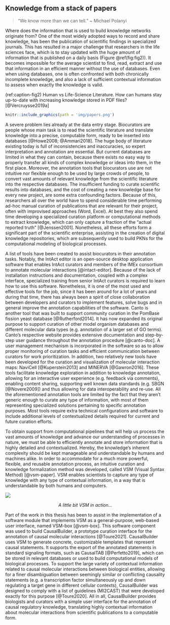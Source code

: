## Knowledge from a stack of papers {-}

```{=html}
<blockquote>&ldquo;We know more than we can tell.&rdquo; ~ Michael Polanyi</blockquote>
```

Where does the information that is used to build knowledge networks originate from?
One of the most widely adopted ways to record and share knowledge, has been the publication of scientific findings in specialized journals.
This has resulted in a major challenge that researchers in the life sciences face, which is to stay updated with the huge amount of information that is published on a daily basis (Figure \@ref(fig:fig2)).
It becomes impossible for the average scientist to find, read, extract and use that information in an efficient manner without the use of databases.
Even when using databases, one is often confronted with both chronically incomplete knowledge, and also a lack of sufficient contextual information to assess when exactly the knowledge is valid.

(ref:caption-fig2) Human vs Life-Science Literature. How can humans stay up-to-date with increasing knowledge stored in PDF files? [@Vercruysse2019a]

```r
knitr::include_graphics(path = 'img/papers.png')
```

A severe problem lies already at the data entry stage.
Biocurators are people whose main task is to read the scientific literature and translate knowledge into a precise, computable form, ready to be inserted into databases [@Howe2008; @Ammari2018].
The huge body of literature existing today is full of inconsistencies and inaccuracies, so expert interpretation and annotation are essential.
But current databases are limited in what they can contain, because there exists no easy way to properly transfer all kinds of complex knowledge or ideas into them, in the first place.
Moreover, the annotation tools that biocurators use are not intuitive nor flexible enough to be used by large crowds of people, to convert vast amounts of relevant knowledge from the scientific literature into the respective databases.
The insufficient funding to curate scientific results into databases, and the cost of creating a new knowledge base for every new project, are some extra confounding factors.
Because of this, researchers all over the world have to spend considerable time performing ad-hoc manual curation of publications that are relevant for their project, often with improvised approaches (Word, Excel).
At best they also spend time developing a specialized curation platform or computational methods to extract knowledge, which can only capture a fraction of the "actual reported truth" [@Jenssen2001].
Nonetheless, all these efforts form a significant part of the scientific enterprise, assisting in the creation of digital knowledge repositories, which are subsequently used to build PKNs for the computational modeling of biological processes.

\vspace{15pt}
A list of tools have been created to assist biocurators in their annotation tasks.
Notably, the IntAct editor is an open-source desktop application software that enables IntAct curators and members of the IMEx consortium to annotate molecular interactions [@intact-editor].
Because of the lack of installation instructions and documentation, coupled with a complex interface, specialized training from senior IntAct curators is required to learn how to use this software.
Nonetheless, it is one of the most used and effective tools for the job, since it has been around for a lot of years and during that time, there has always been a spirit of close collaboration between developers and curators to implement features, solve bugs and in general improve the annotation capabilities of the software.
Canto is another tool that was built to support community curation in the PomBase fission yeast database [@Rutherford2014].
It has now expanded its original purpose to support curation of other model organism databases and different molecular data types (e.g. annotation of a larger set of GO terms).
Canto's respective website provides extensive documentation and step-by-step user guidance throughout the annotation procedure [@canto-doc].
A user management mechanism is incorporated in the software so as to allow proper monitoring of curation tasks and efficient communication between curators for work prioritization.
In addition, two relatively new tools have been developed for the curation and visualization of molecular interaction maps: NaviCell [@Kuperstein2013] and MINERVA [@Gawron2016].
These tools facilitate knowledge exploration in addition to knowledge annotation, allowing for an interactive user experience (e.g. feedback via comments), enabling content sharing, supporting well known data standards (e.g. SBGN [@Novere2009]) and thus allowing for data interoperability and re-use.
All the aforementioned annotation tools are limited by the fact that they aren't generic enough to curate any type of information, with most of them representing specialized solutions pertaining to specific annotation purposes.
Most tools require extra technical configurations and software to include additional levels of contextualized details required for current and future curation efforts.

\newpage

To obtain support from computational pipelines that will help us process the vast amounts of knowledge and advance our understanding of processes in nature, we must be able to efficiently annotate and store information that is highly detailed and contextualized.
Hereby, the knowledge's inherent complexity should be kept manageable and understandable by humans and machines alike.
In order to accommodate for a much more powerful, flexible, and reusable annotation process, an intuitive curation and knowledge formalization method was developed, called VSM (Visual Syntax Method) [@vsm-paper].
VSM enables scientists to capture any type of knowledge with any type of contextual information, in a way that is understandable by both humans and computers.

```{=html}
<img src='https://raw.githubusercontent.com/vsm/vsm-box/master/imgs/vsm-box-example.gif' style='display: block; margin-left: auto; margin-right: auto;' onError="this.style.display='none'"></img>
<p style='text-align:center;'>
  <i>A little bit VSM in action...</i>
</p>
```

Part of the work in this thesis has been to assist in the implementation of a software module that implements VSM as a general-purpose, web-based user interface, named VSM-box [@vsm-box].
This software component was used to build CausalBuilder, a prototype curation interface for the annotation of causal molecular interactions [@Toure2021].
CausalBuilder uses VSM to generate concrete, customizable templates that represent causal statements.
It supports the export of the annotated statements in standard signaling formats, such as CausalTAB [@Perfetto2019], which can be stored in relevant databases or used to build computational models of biological processes.
To support the large variety of contextual information related to causal molecular interactions between biological entities, allowing for a finer disambiguation between seemingly similar or conflicting causality statements (e.g. a transcription factor simultaneously up and down regulating a target gene in different cellular contexts), CausalBuilder was designed to comply with a list of guidelines (MI2CAST) that were developed exactly for this purpose [@Toure2020].
All in all, CausalBuilder provides biologists and curators with a simple user interface for the annotation of causal regulatory knowledge, translating highly contextual information about molecular interactions from scientific publications to a computable form.

\newpage
